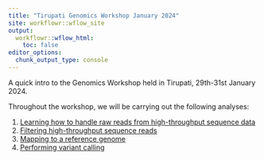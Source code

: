 ```yaml
---
title: "Tirupati Genomics Workshop January 2024"
site: workflowr::wflow_site
output:
  workflowr::wflow_html:
    toc: false
editor_options:
  chunk_output_type: console
---
```


A quick intro to the Genomics Workshop held in Tirupati, 29th-31st January 2024.

Throughout the workshop, we will be carrying out the following analyses:

1. [Learning how to handle raw reads from high-throughput sequence data](1_handling_raw_reads.html)
2. [Filtering high-throughput sequence reads](2_fastp_filtering_reads.html)
3. [Mapping to a reference genome](3_mapping_to_a_reference_genome.html)
4. [Performing variant calling](4_variant_calling.html)